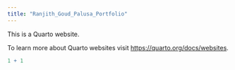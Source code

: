```yaml
---
title: "Ranjith_Goud_Palusa_Portfolio"
---
```


This is a Quarto website.

To learn more about Quarto websites visit <https://quarto.org/docs/websites>.

```r
1 + 1
```
